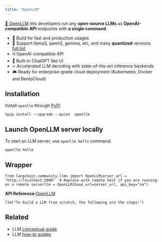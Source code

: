 ```yaml
---
title: "OpenLLM"
---
```


[🦾 OpenLLM](https://github.com/bentoml/OpenLLM) lets developers run any **open-source LLMs** as **OpenAI-compatible API** endpoints with **a single command**.

* 🔬 Build for fast and production usages
* 🚂 Support llama3, qwen2, gemma, etc, and many **quantized** versions [full list](https://github.com/bentoml/openllm-models)
* ⛓️ OpenAI-compatible API
* 💬 Built-in ChatGPT like UI
* 🔥 Accelerated LLM decoding with state-of-the-art inference backends
* 🌥️ Ready for enterprise-grade cloud deployment (Kubernetes, Docker and BentoCloud)

## Installation

Install `openllm` through [PyPI](https://pypi.org/project/openllm/)

```
%pip install --upgrade --quiet  openllm
```

## Launch OpenLLM server locally

To start an LLM server, use `openllm hello` command:

```
openllm hello
```

## Wrapper

```
from langchain_community.llms import OpenLLMserver_url = "http://localhost:3000"  # Replace with remote host if you are running on a remote serverllm = OpenLLM(base_url=server_url, api_key="na")
```

**API Reference:**[OpenLLM](https://python.langchain.com/api_reference/community/llms/langchain_community.llms.openllm.OpenLLM.html)

```
llm("To build a LLM from scratch, the following are the steps:")
```

## Related

* LLM [conceptual guide](/oss/concepts/text_llms)
* LLM [how-to guides](/oss/how_to/#llms)
